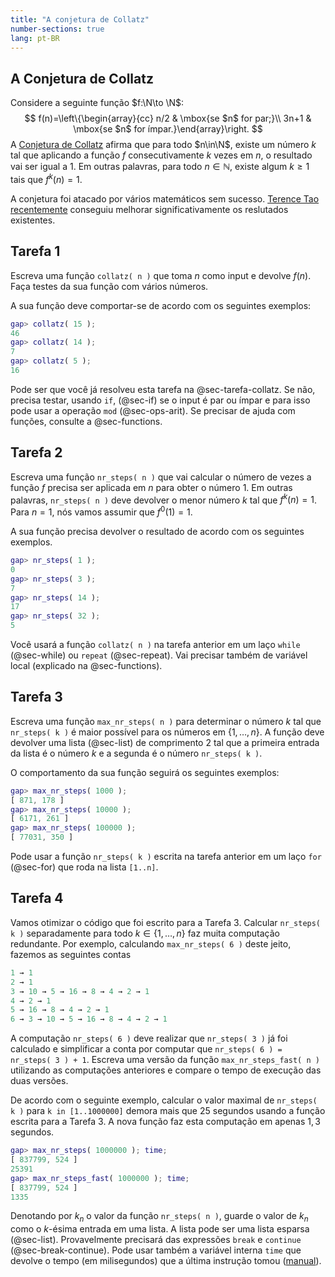 ```yaml
---
title: "A conjetura de Collatz"
number-sections: true
lang: pt-BR
---
```


## A Conjetura de Collatz


$\newcommand{\N}{\mathbb N}$

:::{.problem}
Considere a seguinte função $f:\N\to \N$:
$$
    f(n)=\left\{\begin{array}{cc} n/2 & \mbox{se $n$ for par;}\\
    3n+1 & \mbox{se $n$ for ímpar.}\end{array}\right.
$$
A [Conjetura de Collatz](https://en.wikipedia.org/wiki/Collatz_conjecture) afirma que para todo $n\in\N$, existe um número $k$ tal que aplicando a função $f$ consecutivamente $k$ vezes em $n$, o resultado vai ser igual a $1$. Em outras palavras, para todo $n\in\mathbb N$, existe algum $k\geq 1$ tais que  $f^k(n)=1$.

A conjetura foi atacado por vários matemáticos sem sucesso. [Terence Tao recentemente](https://terrytao.wordpress.com/2019/09/10/almost-all-collatz-orbits-attain-almost-bounded-values/) conseguiu melhorar significativamente os reslutados existentes. 
:::

## Tarefa 1

:::{.subproblem}
Escreva uma função `collatz( n )` que toma $n$ como input e devolve $f(n)$. Faça testes da sua função com vários números. 

A sua função deve comportar-se de acordo com os seguintes exemplos:
```matlab
gap> collatz( 15 );
46
gap> collatz( 14 );
7
gap> collatz( 5 );
16
```
:::

:::{.hint}
Pode ser que você já resolveu esta tarefa na @sec-tarefa-collatz. Se não, precisa testar, usando `if`, (@sec-if) se o input é par ou ímpar e para isso pode usar a operação `mod` (@sec-ops-arit). Se precisar de ajuda com funções, consulte a @sec-functions.
:::



<!--
collatz := function( n )

    if n mod 2 = 0 then 
        return n/2;
    else 
        return 3*n+1;
    fi;
end;
-->

## Tarefa 2

:::{.subproblem}
Escreva uma função `nr_steps( n )` que vai calcular o número de vezes a função $f$ precisa ser aplicada em $n$ para obter o número $1$. Em outras palavras,  `nr_steps( n )` deve devolver o menor número $k$ tal que $f^k(n)=1$. Para $n=1$, nós vamos assumir que $f^0(1)=1$. 

A sua função precisa devolver o resultado de acordo com os seguintes exemplos.
```matlab
gap> nr_steps( 1 );
0
gap> nr_steps( 3 );
7
gap> nr_steps( 14 );
17
gap> nr_steps( 32 );
5
```
:::

<!--
nr_steps := function( n )
    local st;

    st := 0;
    while n > 1 do 
        n := collatz( n );
        st := st+1;
    od;

    return st;
end;
-->

:::{.hint}
Você usará a função `collatz( n )` na tarefa anterior em um laço `while` (@sec-while) ou `repeat` (@sec-repeat). Vai precisar também de variável local (explicado na @sec-functions).
:::



## Tarefa 3

:::{.subproblem}
Escreva uma função `max_nr_steps( n )` para determinar o número $k$ tal que `nr_steps( k )` é maior possível para os números em $\{1,\ldots,n\}$. A função deve devolver uma lista (@sec-list) de comprimento $2$ tal que a primeira entrada da lista é o número $k$ e a segunda é o número `nr_steps( k )`. 

O comportamento da sua função seguirá os seguintes exemplos:
```matlab
gap> max_nr_steps( 1000 );
[ 871, 178 ]
gap> max_nr_steps( 10000 );
[ 6171, 261 ]
gap> max_nr_steps( 100000 );
[ 77031, 350 ]
```
:::

<!--
max_nr_steps := function( n )
    local max, max_i, i, max_nr_i;

    max := 0; max_i := 1;
    for i in [1..n] do
        max_nr_i := nr_steps( i );  
        if max_nr_i > max then 
            max := max_nr_i;
            max_i := i; 
        fi;
    od; 

    return [max_i, max];
end;
-->

:::{.hint}
Pode usar a função `nr_steps( k )` escrita na tarefa anterior em um laço  `for` (@sec-for) que roda na lista `[1..n]`. 
:::

## Tarefa 4


:::{.subproblem}
Vamos otimizar o código que foi escrito para a Tarefa 3. Calcular `nr_steps( k )` separadamente para todo $k\in \{1,\ldots,n\}$ faz muita computação redundante. Por exemplo, calculando `max_nr_steps( 6 )` deste jeito, fazemos as seguintes contas 
```matlab
1 → 1 
2 → 1
3 → 10 → 5 → 16 → 8 → 4 → 2 → 1 
4 → 2 → 1 
5 → 16 → 8 → 4 → 2 → 1
6 → 3 → 10 → 5 → 16 → 8 → 4 → 2 → 1
```
A computação `nr_steps( 6 )` deve realizar que `nr_steps( 3 )` já foi calculado e simplificar a conta por computar que `nr_steps( 6 ) = nr_steps( 3 ) + 1`. Escreva uma versão da função `max_nr_steps_fast( n )` utilizando as computações anteriores e compare o tempo de execução das duas versões.

De acordo com o seguinte exemplo, calcular o valor maximal de `nr_steps( k )` para `k in [1..1000000]` demora mais que $25$ segundos usando a função escrita para a Tarefa 3. A nova função faz esta computação em apenas $1,3$ segundos. 
```matlab
gap> max_nr_steps( 1000000 ); time;   
[ 837799, 524 ]
25391
gap> max_nr_steps_fast( 1000000 ); time;
[ 837799, 524 ]
1335
```
:::

:::{.hint}
Denotando por $k_n$ o valor da função `nr_steps( n )`, guarde o valor de $k_n$ como o $k$-ésima entrada em uma lista. A lista pode ser uma lista esparsa (@sec-list). Provavelmente precisará das expressões `break` e `continue` (@sec-break-continue). Pode usar também a variável interna `time` que devolve o tempo (em milisegundos) que a última instrução tomou ([manual](https://docs.gap-system.org/doc/ref/chap7.html#X7C0F91F982189624)).
:::



<!--
max_nr_steps_fast := function( n )
    local nr_steps, max_i, max_nr, i, k, i0, nr_steps_local;

    nr_steps := [0];

    max_i := 0; max_nr := 0;
    for i in [2..n] do

        if IsBound( nr_steps[i]) then 
            continue;
        fi;

        k := 0; i0 := i;
        repeat 
            i0 := collatz( i0 );
            k := k+1;
            if IsBound( nr_steps[i0] ) then
                nr_steps_local := nr_steps[i0] + k; 
                nr_steps[i] := nr_steps_local;
                if nr_steps_local > max_nr then 
                    max_i := i;
                    max_nr := nr_steps_local;
                fi;
                break;
            fi;
        until false; 
    od; 

    return [max_i,max_nr];    
end;
-->
